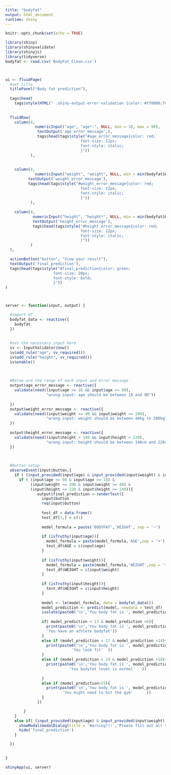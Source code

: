 ```yaml
---
title: "bodyfat"
output: html_document
runtime: shiny
---
```


```r
knitr::opts_chunk$set(echo = TRUE)
```





```r
library(shiny)
library(shinyvalidate)
library(shinyjs)
library(tidyverse)
bodyfat <- read.csv('BodyFat_Clean.csv')



ui <- fluidPage(
  #set title
  titlePanel("Body fat prediction"),
  
  tags$head(
    tags$style(HTML(" .shiny-output-error-validation {color: #ff0000;font-weight: bold;}"))),
  
  
  fluidRow(
    column(4, 
             numericInput("age", "age*:", NULL, min = 18, max = 90),
              textOutput('age_error_message',),
              tags$head(tags$style("#age_error_message{color: red;
                                 font-size: 12px;
                                 font-style: italic;
                                 }"))
           ),
    
    
    column(4,
             numericInput("weight", "weight", NULL, min = min(bodyfat$WEIGHT), max = max(bodyfat$WEIGHT)),
          textOutput('weight_error_message'),
          tags$head(tags$style("#weight_error_message{color: red;
                                 font-size: 12px;
                                 font-style: italic;
                                 }"))
           ),
    
    column(4,
            numericInput("height", "height*", NULL, min = min(bodyfat$HEIGHT), max = max(bodyfat$HEIGHT)),
            textOutput('height_error_message'),
            tags$head(tags$style("#height_error_message{color: red;
                                 font-size: 12px;
                                 font-style: italic;
                                 }"))
           )
  ),

  actionButton("button", "View your result"),
  textOutput('final_prediction'),
  tags$head(tags$style("#final_prediction{color: green;
                     font-size: 20px;
                     font-style: bold;
                     }"))
)



server <- function(input, output) {

  #import df
  bodyfat_data <- reactive({
    bodyfat
  })
  
  
  #set the necessary input here
  iv <- InputValidator$new()
  iv$add_rule("age", sv_required())
  iv$add_rule("height", sv_required())
  iv$enable()
  
  

  #Below are the range of each input and error message
  output$age_error_message <- reactive({
    validate(need((input$age >= 18 && input$age <= 90),
                  "wrong input: age should be between 18 and 90"))
    
  })
  output$weight_error_message <- reactive({
    validate(need((input$weight >= 40 && input$weight <= 200), 
                  "wrong input: weight should be between 40kg to 200kg"))
  })
  
  output$height_error_message <- reactive({
    validate(need((input$height > 140 && input$height < 220), 
                  "wrong input: height should be between 140cm and 220cm"))
  })

  
  
  #Button setup
  observeEvent(input$button,{
    if ( (input_provided(input$age) & input_provided(input$weight) & input_provided(input$height)) == TRUE){
      if ( (input$age <= 90 & input$age >= 18) & 
           (input$weight <= 200 & input$weight >= 40) &
           (input$height <= 220 & input$height >= 140)){
              output$final_prediction <-renderText({
                input$button
                req(input$button)
        
                test_df = data.frame()
                test_df[1,] = c(1)
        
                model_formula = paste('BODYFAT','HEIGHT', sep = '~')
        
                if (isTruthy(input$age)){
                  model_formula = paste(model_formula,'AGE',sep = '+')
                  test_df$AGE = c(input$age)
                }
        
                if (isTruthy(input$weight)){
                  model_formula = paste(model_formula,'WEIGHT',sep = '+')
                  test_df$WEIGHT = c(input$weight)
                }
                
                if (isTruthy(input$height)){
                  test_df$HEIGHT = c(input$height)
                }
        
                model <- lm(model_formula, data = bodyfat_data())
                model_prediction <- predict(model, newdata = test_df)
                isolate(paste0('\n','You body fat is ', model_prediction ,'%'))
                
                if( model_prediction < 13 & model_prediction >6){
                  print(paste0('\n','You body fat is ', model_prediction ,'%', ' and ',
                  'You have an athlete bodyfat'))
                }
                else if (model_prediction < 17 & model_prediction >14){
                  print(paste0('\n','You body fat is ', model_prediction ,'%', ' and ',
                             'You look fit'  ))
                }
                else if (model_prediction < 24 & model_prediction >18){
                  print(paste0('\n','You body fat is ', model_prediction ,'%', ' and ',
                            'You bodyfat level is normal'   ))
        
                }
                else if (model_prediction>25){
                  print(paste0('\n','You body fat is ', model_prediction ,'%',' and ',
                         'You might need to hit the gym'      ))
                }
              })

        }
    }
    else if( (input_provided(input$age) & input_provided(input$weight) & input_provided(input$height)) == FALSE){
      showModal(modalDialog(title = 'Warning!!!','Please fiil out all the required fields!!!'))
      hide('final_prediction')
    }

  })
  

}

shinyApp(ui, server)
```






